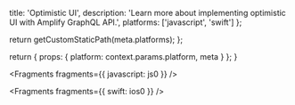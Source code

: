 
  title: 'Optimistic UI',
  description:
    'Learn more about implementing optimistic UI with Amplify GraphQL API.',
  platforms: ['javascript', 'swift']
};

  return getCustomStaticPath(meta.platforms);
};

  return {
    props: {
      platform: context.params.platform,
      meta
    }
  };
}


<Fragments fragments={{ javascript: js0 }} />


<Fragments fragments={{ swift: ios0 }} />

